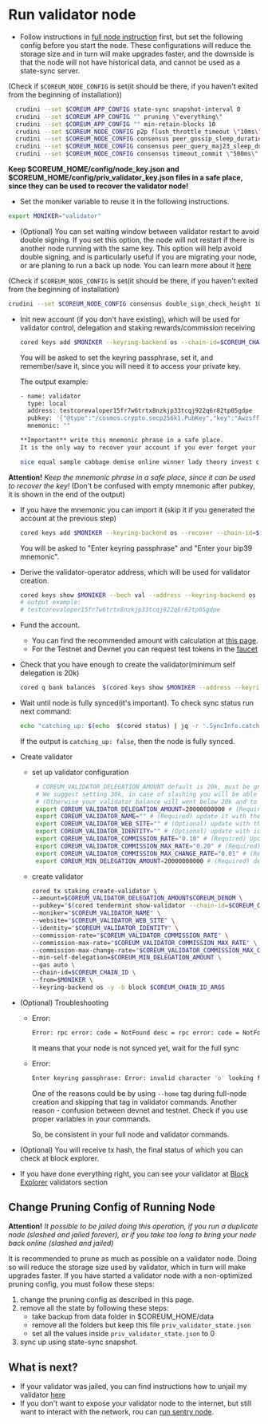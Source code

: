 # Run validator node

* Follow instructions in [full node instruction](/docs/next/nodes-and-validators/run-full-node) first, but set the following config before
you start the node. These configurations will reduce the storage size and in turn will make
upgrades faster, and the downside is that the node will not have historical data, and cannot be used
as a state-sync server.

(Check if `$COREUM_NODE_CONFIG` is set(it should be there, if you haven't exited from the beginning of installation))
```bash
  crudini --set $COREUM_APP_CONFIG state-sync snapshot-interval 0
  crudini --set $COREUM_APP_CONFIG "" pruning \"everything\"
  crudini --set $COREUM_APP_CONFIG "" min-retain-blocks 10
  crudini --set $COREUM_NODE_CONFIG p2p flush_throttle_timeout \"10ms\"
  crudini --set $COREUM_NODE_CONFIG consensus peer_gossip_sleep_duration \"10ms\"
  crudini --set $COREUM_NODE_CONFIG consensus peer_query_maj23_sleep_duration \"10ms\"
  crudini --set $COREUM_NODE_CONFIG consensus timeout_commit \"500ms\"
```

  **Keep $COREUM_HOME/config/node_key.json and $COREUM_HOME/config/priv_validator_key.json files in a safe place, since they
  can be used to recover the validator node!**

* Set the moniker variable to reuse it in the following instructions.
```bash
export MONIKER="validator"
```

* (Optional) You can set waiting window between validator restart to avoid double signing.
If you set this option, the node will not restart if there is another node running with
the same key. This option will help avoid double signing, and is particularly useful if you
are migrating your node, or are planing to run a back up node. You can learn more about it
<a className="text-[#24D494] font-bold" href="https://docs.tendermint.com/v0.34/tendermint-core/validators.html#local-configuration" target="_blank">here</a>

(Check if `$COREUM_NODE_CONFIG` is set(it should be there, if you haven't exited from the beginning of installation)
```bash
crudini --set $COREUM_NODE_CONFIG consensus double_sign_check_height 10
```


* Init new account (if you don't have existing),
  which will be used for validator control, delegation and staking rewards/commission receiving

  ```bash
  cored keys add $MONIKER --keyring-backend os --chain-id=$COREUM_CHAIN_ID
  ```

  You will be asked to set the keyring passphrase, set it, and remember/save it, since you will need it to access your
  private key.

  The output example:

  ```bash
  - name: validator
    type: local
    address: testcorevaloper15fr7w6trtx8nzkjp33tcqj922q6r82tp05gdpe
    pubkey: '{"@type":"/cosmos.crypto.secp256k1.PubKey","key":"AwzsffiidUiFtmNng5pLTH6cj1hv4Ufa+zKZpmRVGfNk"}'
    mnemonic: ""

  **Important** write this mnemonic phrase in a safe place.
  It is the only way to recover your account if you ever forget your password.

  nice equal sample cabbage demise online winner lady theory invest clarify organ divorce wheel patient gap group endless security price smoke insane link position
  ```

**Attention!** *Keep the mnemonic phrase in a safe place, since it can be used to recover the key!*
(Don't be confused with empty mnemonic after pubkey, it is shown in the end of the output)

* If you have the mnemonic you can import it (skip it if you generated the account at the previous step)

  ```bash
  cored keys add $MONIKER --keyring-backend os --recover --chain-id=$COREUM_CHAIN_ID
  ```

  You will be asked to "Enter keyring passphrase" and "Enter your bip39 mnemonic".

* Derive the validator-operator address, which will be used for validator creation.
  ```bash
  cored keys show $MONIKER --bech val --address --keyring-backend os --chain-id=$COREUM_CHAIN_ID
  # output example:
  # testcorevaloper15fr7w6trtx8nzkjp33tcqj922q6r82tp05gdpe
  ```

* Fund the account.
  * You can find the recommended amount with calculation at [this page](/docs/next/nodes-and-validators/essentials/how-much-fund-to-create-validator).
  * For the Testnet and Devnet you can request test tokens in the <a className="text-[#24D494] font-bold" href="/docs/next/tools-and-ecosystem/faucet" target="_blank">faucet</a>

* Check that you have enough to create the validator(minimum self delegation is 20k)

  ```bash
  cored q bank balances  $(cored keys show $MONIKER --address --keyring-backend os --chain-id=$COREUM_CHAIN_ID) --denom $COREUM_DENOM --node=$COREUM_NODE --chain-id=$COREUM_CHAIN_ID
  ```


* Wait until node is fully synced(it's important). To check sync status run next command:

  ```bash
  echo "catching_up: $(echo  $(cored status) | jq -r '.SyncInfo.catching_up')"
  ```
  If the output is `catching_up: false`, then the node is fully synced.

* Create validator
  * set up validator configuration
    ```bash
     # COREUM_VALIDATOR_DELEGATION_AMOUNT default is 20k, must be grater or equal COREUM_MIN_DELEGATION_AMOUNT.
     # We suggest setting 30k, in case of slashing you will be able to unjail validator without replenishing your balance.
     # (Otherwise your validator balance will went below 20k and to start it you should transfer tokens first)
     export COREUM_VALIDATOR_DELEGATION_AMOUNT=20000000000 # (Required)
     export COREUM_VALIDATOR_NAME="" # (Required) update it with the name which is visible on the explorer
     export COREUM_VALIDATOR_WEB_SITE="" # (Optional) update with the site
     export COREUM_VALIDATOR_IDENTITY="" # (Optional) update with identity id, which can generated on the site https://keybase.io/
     export COREUM_VALIDATOR_COMMISSION_RATE="0.10" # (Required) Update with your commission rate
     export COREUM_VALIDATOR_COMMISSION_MAX_RATE="0.20" # (Required) Update with your commission max rate
     export COREUM_VALIDATOR_COMMISSION_MAX_CHANGE_RATE="0.01" # (Required) Update with your commission max change rate
     export COREUM_MIN_DELEGATION_AMOUNT=20000000000 # (Required) default 20k, must be grater or equal min_self_delegation parameter on the current chain
    ```

  * create validator
       ```bash
       cored tx staking create-validator \
       --amount=$COREUM_VALIDATOR_DELEGATION_AMOUNT$COREUM_DENOM \
       --pubkey="$(cored tendermint show-validator --chain-id=$COREUM_CHAIN_ID)" \
       --moniker="$COREUM_VALIDATOR_NAME" \
       --website="$COREUM_VALIDATOR_WEB_SITE" \
       --identity="$COREUM_VALIDATOR_IDENTITY" \
       --commission-rate="$COREUM_VALIDATOR_COMMISSION_RATE" \
       --commission-max-rate="$COREUM_VALIDATOR_COMMISSION_MAX_RATE" \
       --commission-max-change-rate="$COREUM_VALIDATOR_COMMISSION_MAX_CHANGE_RATE" \
       --min-self-delegation=$COREUM_MIN_DELEGATION_AMOUNT \
       --gas auto \
       --chain-id=$COREUM_CHAIN_ID \
       --from=$MONIKER \
       --keyring-backend os -y -b block $COREUM_CHAIN_ID_ARGS
       ```

* (Optional) Troubleshooting
  * Error:
     ```bash
     Error: rpc error: code = NotFound desc = rpc error: code = NotFound desc = account testcore15fr7w6trtx8nzkjp33tcqj922q6r82tp077avs not found: key not found
     ```
     It means that your node is not synced yet, wait for the full sync
  * Error:
    ```bash
    Enter keyring passphrase: Error: invalid character 'o' looking for beginning of value Usage: cored tx staking create-validator [flags]
    ```
    One of the reasons could be by using `--home` tag during full-node creation and skipping that tag in validator commands.
    Another reason - confusion between devnet and testnet. Check if you use proper variables in your commands.

    So, be consistent in your full node and validator commands.

* (Optional) You will receive tx hash, the final status of which you can check at block explorer.

* If you have done everything right, you can see your validator at [Block Explorer](/docs/next/tools-and-ecosystem/blockchain-explorers) validators section

## Change Pruning Config of Running Node
**Attention!** *It possible to be jailed doing this operation, if you run a duplicate node
(slashed and jailed forever), or if you take too long to bring your node back online (slashed and jailed)*

It is recommended to prune as much as possible on a validator node. Doing so will reduce the storage
size used by validator, which in turn will make upgrades faster.
If you have started a validator node with a non-optimized pruning config, you must follow these steps:
1. change the pruning config as described in this page.
2. remove all the state by following these steps:
    - take backup from data folder in $COREUM_HOME/data
    - remove all the folders but keep this file `priv_validator_state.json`
    - set all the values inside `priv_validator_state.json` to 0
4. sync up using state-sync snapshot.
## What is next?

- If your validator was jailed, you can find instructions how to unjail my validator [here](/docs/next/help/how-to-unjail-my-validator)
- If you don't want to expose your validator node to the internet, but still want to interact with the network,
  rou can [run sentry node](/docs/next/nodes-and-validators/run-sentry-node).
